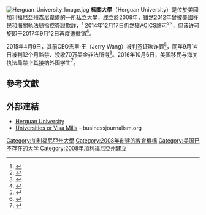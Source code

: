 {{Infobox university
 |name              = Herguan University
 |caption           =
 |motto             = 
 |mottoeng          = 
 |established       = 2008
 |closed            = 
 |type              = [[私立大學|私立大學]]
 |affiliation       = 
 |endowment         = 
 |president         = 王英秋
 |faculty           = 
 |staff             = 
 |students          = 
 |postgrad          = 
 |doctoral          = 
 |other             = 
 |city              = [[森尼韋爾_(加利福尼亞州)|森尼韋爾]]
|state          = [[加利福尼亞州|加利福尼亞州]]
|country        = [[美國|美國]]
 |coor              = 
 |campus            = 
 |former_names      = 
 |free_label        = 
 |free              = 
 |sports            = 
 |colors            = 
 |colours           = 
 |nickname          = 
 |mascot            = 
 |athletics         = 
 |affiliations      = 

 |logo              = 
 |footnotes         = 
}}
[[File:Herguan_University_Image.jpg|thumb]]
'''核關大學'''（Herguan University）是位於美國[[加利福尼亞州|加利福尼亞州]][[森尼韋爾_(加利福尼亞州)|森尼韋爾]]的一所[[私立大學|私立大學]]，成立於2008年，雖然2012年曾被[[美國移民和海關執法局|美國移民和海關執法局]]指控簽證欺詐，<ref name="MercuryNews">{{cite web|url=http://www.mercurynews.com/peninsula/ci_21222408/sunnyvale-university-ceo-indicted-visa-fraud-charges|title=Sunnyvale university CEO indicted on visa fraud charges|work=San Jose Mercury News|date=August 3, 2012|archiveurl=https://www.webcitation.org/6FEAKGh2O?url=http://www.mercurynews.com/peninsula/ci_21222408/sunnyvale-university-ceo-indicted-visa-fraud-charges|archivedate=2013-03-19|access-date=2015-03-27|dead-url=no}}</ref> 2014年12月17日仍然獲[[ACICS|ACICS]]許可<ref>{{cite web|title=Accreditation Details|url=http://ope.ed.gov/accreditation/InstAccrDetails.aspx?756e697469643d3233353838342663616d70757349643d30267264743d31322f31392f323031342031303a35303a323020504d|website=Dept of Education|accessdate=20 December 2014}}</ref><ref>{{Cite web |url=http://ope.ed.gov/accreditation/ |title=U.S. Department of Education Database of Accredited Postsecondary Institutions and Programs |access-date=2015-03-27 |archive-date=2018-12-09 |archive-url=https://web.archive.org/web/20181209071012/https://ope.ed.gov/accreditation/ |dead-url=no }}</ref>，但该许可旋即于2017年9月12日再度遭撤销<ref>{{cite web|url=http://www.acics.org/WorkArea/linkit.aspx?LinkIdentifier=id&ItemID=7002&libID=6996|title=Herguan University Revocation|format=PDF|accessdate=October 12, 2017}}</ref>。

2015年4月9日，其前CEO杰里·王（Jerry Wang）被判签证欺诈罪<ref>{{cite news|url=https://www.eastbaytimes.com/2015/04/10/former-bay-area-university-ceo-pleads-guilty-to-visa-fraud/|title=Bay Area university CEO pleads guilty to visa fraud|work=[[East_Bay_Times|East Bay Times]]|date=April 10, 2015|accessdate=October 15, 2019}}</ref>，同年9月14日被判12个月监禁、没收70万美金非法所得<ref>{{cite news|url=https://www.ice.gov/news/releases/former-ceo-bay-area-university-sentenced-visa-fraud-scheme|title=Former CEO of Bay Area university sentenced in visa fraud scheme|date=September 15, 2015|accessdate=October 15, 2019}}</ref>。2016年10月6日，美国移民与海关执法局禁止其接纳外国学生<ref>{{cite news|url=https://www.mercurynews.com/2016/10/06/feds-revoke-student-visas-to-silicon-valleys-herguan-university/|title=Feds revoke student visas to Silicon Valley's Herguan University|date=October 6, 2016|accessdate=October 15, 2019}}</ref>。

== 參考文獻==
{{reflist}}

==外部連結==
*[http://herguanuniversity.org/ Herguan University] {{Wayback|url=http://herguanuniversity.org/ |date=20201205043653 }}
*[https://web.archive.org/web/20121021114921/http://businessjournalism.org/wp-content/uploads/2012/01/San-Jose-Mercury-News-article-Universities-or-Visa-Mills.pdf Universities or Visa Mills] - businessjournalism.org

{{加利福尼亞州的學院和大學}}

[[Category:加利福尼亞州大學|Category:加利福尼亞州大學]]
[[Category:2008年創建的教育機構|Category:2008年創建的教育機構]]
[[Category:美国已不存在的大学|Category:美国已不存在的大学]]
[[Category:2008年加利福尼亞州建立|Category:2008年加利福尼亞州建立]]